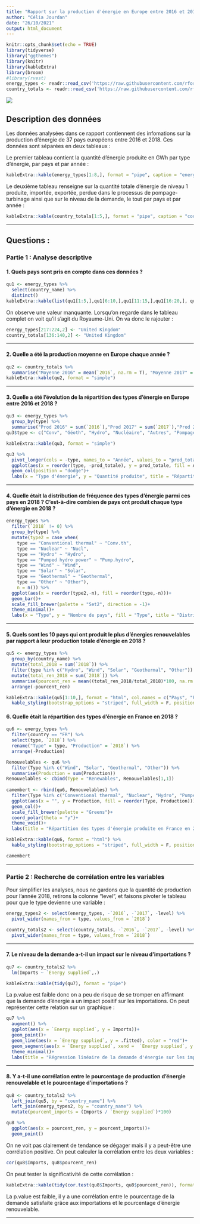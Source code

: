 ```yaml
---
title: "Rapport sur la production d'énergie en Europe entre 2016 et 2018"
author: "Célia Jourdan"
date: "26/10/2021"
output: html_document
---
```


```r
knitr::opts_chunk$set(echo = TRUE)
library(tidyverse)
library("ggthemes")
library(knitr)
library(kableExtra)
library(broom)
#library(rvest)
energy_types <- readr::read_csv('https://raw.githubusercontent.com/rfordatascience/tidytuesday/master/data/2020/2020-08-04/energy_types.csv')
country_totals <- readr::read_csv('https://raw.githubusercontent.com/rfordatascience/tidytuesday/master/data/2020/2020-08-04/country_totals.csv')
```

![](https://artsetmetiers.fr/sites/site_internet/files/2019-12/AdobeStock_195603050.jpeg)

## Description des données
Les données analysées dans ce rapport contiennent des infomations sur la production d'énergie de 37 pays européens entre 2016 et 2018. Ces données sont séparées en deux tableaux :

Le premier tableau contient la quantité d'énergie produite en GWh par type d'énergie, par pays et par année :
```r
kableExtra::kable(energy_types[1:8,], format = "pipe", caption = "energy_type")
```

Le deuxième tableau renseigne sur la quantité totale d'énergie de niveau 1 produite, importée, exportée, perdue dans le processus de pompage-turbinage ainsi que sur le niveau de la demande, le tout par pays et par année :
```r
kableExtra::kable(country_totals[1:5,], format = "pipe", caption = "country_total")
```

---

## Questions : 

### Partie 1 : Analyse descriptive

#### 1. Quels pays sont pris en compte dans ces données ? 
```r
qu1 <- energy_types %>% 
  select(country_name) %>% 
  distinct()
kableExtra::kable(list(qu1[1:5,],qu1[6:10,],qu1[11:15,],qu1[16:20,], qu1[21:25,],qu1[26:30,], qu1[31:35,], qu1[36:37,]),format = "pipe", col.names = "", caption = "Pays Européens présents dans les données :")
```

On observe une valeur manquante. Lorsqu'on regarde dans le tableau complet on voit qu'il s'agit du Royaume-Uni. On va donc le rajouter :
```r
energy_types[217:224,2] <- "United Kingdom"
country_totals[136:140,2] <- "United Kingdom"
```

***

#### 2. Quelle a été la production moyenne en Europe chaque année ?
```r
qu2 <- country_totals %>% 
  summarise("Moyenne 2016" = mean(`2016`, na.rm = T), "Moyenne 2017" = mean(`2017`, na.rm = T), "Moyenne 2018" = mean(`2018`, na.rm = T))
kableExtra::kable(qu2, format = "simple")
```

***

#### 3. Quelle a été l'évolution de la répartition des types d'énergie en Europe entre 2016 et 2018 ? 

```r
qu3 <- energy_types %>% 
  group_by(type) %>% 
  summarise("Prod 2016" = sum(`2016`),"Prod 2017" = sum(`2017`),"Prod 2018" = sum(`2018`)) 
qu3$type <- c("Conv", "Géoth", "Hydro", "Nucléaire", "Autres", "Pompage", "Solaire", "Eolien")

kableExtra::kable(qu3, format = "simple")

qu3 %>% 
  pivot_longer(cols = -type, names_to = "Année", values_to = "prod_totale") %>% 
  ggplot(aes(x = reorder(type, -prod_totale), y = prod_totale, fill = Année))+
  geom_col(position = "dodge")+
  labs(x = "Type d'énergie", y = "Quantité produite", title = "Répartition des types d'énergie en Europe entre 2016 et 2018")
```

***

#### 4. Quelle était la distribution de fréquence des types d'énergie parmi ces pays en 2018 ? C'est-à-dire combien de pays ont produit chaque type d'énergie en 2018 ? 

```r
energy_types %>% 
  filter(`2018` != 0) %>% 
  group_by(type) %>% 
  mutate(type2 = case_when(
    type == "Conventional thermal" ~ "Conv.th",
    type == "Nuclear" ~ "Nucl",
    type == "Hydro" ~ "Hydro",
    type == "Pumped hydro power" ~ "Pump.hydro",
    type == "Wind" ~ "Wind",
    type == "Solar" ~ "Solar",
    type == "Geothermal" ~ "Geothermal",
    type == "Other" ~ "Other"),
    n = n()) %>% 
  ggplot(aes(x = reorder(type2,-n), fill = reorder(type,-n)))+
  geom_bar()+
  scale_fill_brewer(palette = "Set2", direction = -1)+
  theme_minimal()+
  labs(x = "Type", y = "Nombre de pays", fill = "Type", title = "Distribution de fréquence des types d'énergie")
```

***

#### 5. Quels sont les 10 pays qui ont produit le plus d'énergies renouvelables par rapport à leur production totale d'énergie en 2018 ?  

```r
qu5 <- energy_types %>% 
  group_by(country_name) %>% 
  mutate(total_2018 = sum(`2018`)) %>% 
  filter(type %in% c("Hydro", "Wind", "Solar", "Geothermal", "Other")) %>% 
  mutate(total_ren_2018 = sum(`2018`)) %>% 
  summarise(pourcent_ren = mean((total_ren_2018/total_2018)*100, na.rm = F)) %>% 
  arrange(-pourcent_ren)

kableExtra::kable(qu5[1:10,], format = "html", col.names = c("Pays", "Pourcentage d'énergies renouvelables")) %>% 
  kable_styling(bootstrap_options = "striped", full_width = F, position = "left")
```



#### 6. Quelle était la répartition des types d'énergie en France en 2018 ? 

```r
qu6 <- energy_types %>% 
  filter(country == "FR") %>% 
  select(type, `2018`) %>% 
  rename("Type" = type, "Production" = `2018`) %>% 
  arrange(-Production)

Renouvelables <- qu6 %>% 
  filter(Type %in% c("Wind", "Solar", "Geothermal", "Other")) %>% 
  summarise(Production = sum(Production))
Renouvelables <- cbind(Type = "Renewables", Renouvelables[1,1])
  
camembert <- rbind(qu6, Renouvelables) %>% 
  filter(Type %in% c("Conventional thermal", "Nuclear", "Hydro", "Pumped hydro power", "Renewables")) %>% 
  ggplot(aes(x = "", y = Production, fill = reorder(Type, Production)))+
  geom_col()+
  scale_fill_brewer(palette = "Greens")+
  coord_polar(theta = "y")+
  theme_void()+
  labs(title = "Répartition des types d'énergie produite en France en 2018", fill = "Type")

kableExtra::kable(qu6, format = "html") %>% 
  kable_styling(bootstrap_options = "striped", full_width = F, position = "left")

camembert
```

---

### Partie 2 : Recherche de corrélation entre les variables

Pour simplifier les analyses, nous ne gardons que la quantité de production pour l'année 2018, retirons la colonne "level", et faisons pivoter le tableau pour que le type devienne une variable :

```r
energy_types2 <- select(energy_types, -`2016`, -`2017`, -level) %>% 
  pivot_wider(names_from = type, values_from = `2018`)

country_totals2 <- select(country_totals, -`2016`, -`2017`, -level) %>% 
  pivot_wider(names_from = type, values_from = `2018`)
```

***

#### 7. Le niveau de la demande a-t-il un impact sur le niveau d'importations ? 

```r
qu7 <- country_totals2 %>% 
  lm(Imports ~ `Energy supplied`,.)

kableExtra::kable(tidy(qu7), format = "pipe")
```
La p.value est faible donc on a peu de risque de se tromper en affirmant que la demande d'énergie a un impact positif sur les importations. On peut représenter cette relation sur un graphique : 

```r
qu7 %>% 
  augment() %>% 
  ggplot(aes(x = `Energy supplied`, y = Imports))+
  geom_point()+
  geom_line(aes(x = `Energy supplied`, y = .fitted), color = "red")+
  geom_segment(aes(x = `Energy supplied`, xend =  `Energy supplied`, y = Imports, yend = .fitted))+
  theme_minimal()+
  labs(title = "Régression linéaire de la demande d'énergie sur les importations", x = "Demande d'énergie", y = "Importations")
```

***

#### 8. Y a-t-il une corrélation entre le pourcentage de production d'énergie renouvelable et le pourcentage d'importations ? 

```r
qu8 <- country_totals2 %>%
  left_join(qu5, by = "country_name") %>% 
  left_join(energy_types2, by = "country_name") %>% 
  mutate(pourcent_imports = (Imports / `Energy supplied`)*100) 

qu8 %>% 
  ggplot(aes(x = pourcent_ren, y = pourcent_imports))+
  geom_point()
```

On ne voit pas clairement de tendance se dégager mais il y a peut-être une corrélation positive. On peut calculer la corrélation entre les deux variables :

```r
cor(qu8$Imports, qu8$pourcent_ren)
```

On peut tester la significativité de cette corrélation :

```r
kableExtra::kable(tidy(cor.test(qu8$Imports, qu8$pourcent_ren)), format = "pipe")
```

La p.value est faible, il y a une corrélation entre le pourcentage de la demande satisfaite grâce aux importations et le pourcentage d'énergie renouvelable. 

---








